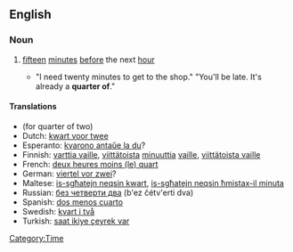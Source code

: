 ==English==

===Noun===
{{en-noun|sg=[[quarter]] [[of]]|-}}

# {{idiomatic}} [[fifteen]] [[minute]]s [[before]] the next [[hour]]
#* "I need twenty minutes to get to the shop." "You'll be late. It's already a '''quarter of'''."

====Translations====
* (for quarter of two)
* Dutch: [[kwart voor twee]]
* Esperanto: [[kvarono antaŭe la du]]?
* Finnish: [[varttia vaille]], [[viittätoista]] [[minuuttia]] [[vaille]], [[viittätoista vaille]]
* French: [[deux heures moins (le) quart]]
* German: [[viertel vor zwei]]?
* Maltese: [[is-sgħatejn neqsin kwart]], [[is-sgħatejn neqsin ħmistax-il minuta]]
* Russian: [[без четверти два]] (b'ez čétv'erti dva)
* Spanish: [[dos menos cuarto]]
* Swedish: [[kvart i två]]
* Turkish: [[saat ikiye çeyrek var]]

[[Category:Time]]